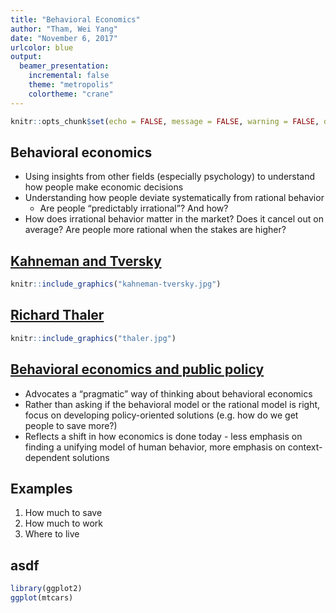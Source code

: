 ```yaml
---
title: "Behavioral Economics"
author: "Tham, Wei Yang"
date: "November 6, 2017"
urlcolor: blue
output: 
  beamer_presentation:
    incremental: false
    theme: "metropolis"
    colortheme: "crane"
---
```


```r
knitr::opts_chunk$set(echo = FALSE, message = FALSE, warning = FALSE, dev = c('pdf'))
```

## Behavioral economics

- Using insights from other fields (especially psychology) to understand how people make economic decisions
- Understanding how people deviate systematically from rational behavior
    + Are people "predictably irrational"? And how?
- How does irrational behavior matter in the market? Does it cancel out on average? Are people more rational when the stakes are higher?

## [Kahneman and Tversky](https://www.vanityfair.com/news/2016/11/decision-science-daniel-kahneman-amos-tversky)

```r
knitr::include_graphics("kahneman-tversky.jpg")
```

## [Richard Thaler](https://www.amazon.com/Misbehaving-Behavioral-Economics-Richard-Thaler/dp/039335279X)

```r
knitr::include_graphics("thaler.jpg")
```

## [Behavioral economics and public policy](http://www.nber.org/papers/w20928)
- Advocates a "pragmatic" way of thinking about behavioral economics
- Rather than asking if the behavioral model or the rational model is right, focus on developing policy-oriented solutions (e.g. how do we get people to save more?)
- Reflects a shift in how economics is done today - less emphasis on finding a unifying model of human behavior, more emphasis on context-dependent solutions

## Examples

1. How much to save
2. How much to work
3. Where to live

## asdf
```r
library(ggplot2)
ggplot(mtcars)
```



